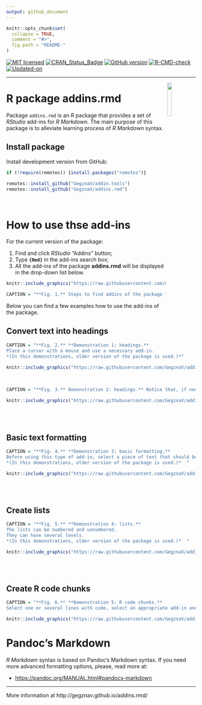 ```yaml
---
output: github_document
---
```


<!-- README.md is generated from README.Rmd. Please edit that file -->

```r
knitr::opts_chunk$set(
  collapse = TRUE,
  comment = "#>",
  fig.path = "README-"
)
```

<!-- badges: start -->
[![MIT licensed](https://img.shields.io/badge/license-MIT-blue.svg)](https://opensource.org/licenses/MIT)
[![CRAN_Status_Badge](http://www.r-pkg.org/badges/version/addins.rmd)](https://cran.r-project.org/package=addins.rmd)
[![GitHub version](https://img.shields.io/badge/GitHub-`r packageVersion("addins.rmd")`-brightgreen.svg)](https://github.com/GegznaV/addins.rmd)
[![R-CMD-check](https://github.com/GegznaV/addins.rmd/workflows/R-CMD-check/badge.svg)](https://github.com/GegznaV/addins.rmd/actions)
[![Updated-on](https://img.shields.io/badge/Updated%20on-`r gsub('-', '--', Sys.Date())`-yellowgreen.svg)](/commits/master)
<!-- badges: end -->

***


<!-- 
```r
# knitr::include_graphics("http://gegznav.github.io/addins.rmd/logo.png")
``` 
-->


<img src="http://gegznav.github.io/addins.rmd/logo.png" align="right" width="15%" height="15%"/> 
   
R package **addins.rmd**  
==============================================================================

Package `addins.rmd` is an *R* package that provides a set of *RStudio* add-ins for *R Markdown*. The main purpose of this package is to alleviate learning process of *R Markdown* syntax. 

<!-- 
1) **format text in R Markdown documents**:
    - **enclose** either selected text or selected rows with special symbols and text gets inerpreted in a special way when rendered with R Markdown (e.g., converts "bold" into "\*\*bold\*\*"
that is interpreted as "**bold**").
2) **insert** text (e.g., operators `%>%`, `<<-`, `%$%`) at the cursor position;
3)  **replace** symbols in selected
pieces of text (e.g., convert backslashes to forward slashes which results
in strings like `"c:\data\"` converted into `"c:/data/"`).
-->

Install package
------------------------------------------------------------------------------

<!-- 
Install released version from CRAN: 
```r
install.packages("addins.rmd")
```
-->

Install development version from GitHub:
```r
if (!require(remotes)) {install.packages("remotes")}

remotes::install_github("GegznaV/addin.tools")
remotes::install_github("GegznaV/addins.rmd")
```

<br>

How to use thse add-ins
==============================================================================

<!-- 
Recommended workflow and a few examples
-----------------------------------------------------

Get started online http://gegznav.github.io/addins.rmd/articles/v1_workflow.html

And offline:
```r
vignette("v1_workflow", package = "addins.rmd")
```
browseVignettes("addins.rmd") 
-->


For the current version of the package:

1) Find and click *RStudio* "Addins" button;
2) Type **`{Rmd}`** in the add-ins search box;
3) All the add-ins of the package **addins.rmd** will be displayed in the drop-down list below.

```r
knitr::include_graphics("https://raw.githubusercontent.com/GegznaV/addins.rmd/master/docs/figs/steps-search-addins.png")

CAPTION = "**Fig. 1.** Steps to find addins of the package **addins.rmd**.  "
```


Below you can find a few examples how to use the add-ins of the package.

## Convert text into headings

```r
CAPTION = "**Fig. 2.** **Demonstration 1: headings.** 
Place a cursor with a mouse and use a necessary add-in.  
*(In this demonstrations, older version of the package is used.)*"

knitr::include_graphics("https://raw.githubusercontent.com/GegznaV/addins.rmd/master/docs/figs/demo-headings-1.gif")
```

<br>

```r
CAPTION = "**Fig. 3.** Demonstration 2: headings.** Notice that, if needed, a blank line above the selection is added.  "

knitr::include_graphics("https://raw.githubusercontent.com/GegznaV/addins.rmd/master/docs/figs/demo-headings-2.gif")
```

<br><br>

## Basic text formatting

```r
CAPTION = "**Fig. 4.** **Demonstration 3: basic formatting.**
Before using this type of add-in, select a piece of text that should be formatted.  
*(In this demonstrations, older version of the package is used.)*  "

knitr::include_graphics("https://raw.githubusercontent.com/GegznaV/addins.rmd/master/docs/figs/demo-formatting-1.gif")
```

<br><br>

## Create lists

```r
CAPTION = "**Fig. 5.** **Demonstration 4: lists.**
The lists can be numbered and unnumbered. 
They can have several levels. 
*(In this demonstrations, older version of the package is used.)*  "

knitr::include_graphics("https://raw.githubusercontent.com/GegznaV/addins.rmd/master/docs/figs/demo-lists-1.gif")

```

<br><br>

## Create R code chunks

```r
CAPTION = "**Fig. 6.** **Demonstration 5: R code chunks.**
Select one or several lines with code, select an appropriate add-in and include code into a chunk.  "

knitr::include_graphics("https://raw.githubusercontent.com/GegznaV/addins.rmd/master/docs/figs/demo-chunk-add-1.gif")

```

Pandoc's Markdown
==============================================================================

*R Markdown* syntax is based on Pandoc's Markdown syntax. 
If you need more advanced formatting options, please, read more at:

- [https://pandoc.org/MANUAL.html#pandocs-markdown](https://pandoc.org/MANUAL.html#pandocs-markdown){target="_blank"}

***

More information at http://gegznav.github.io/addins.rmd/
